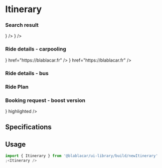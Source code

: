 

<Meta title="Widgets/NewItinerary" />

# **Itinerary**

### Search result

<Canvas>
  <Story name="Search">
    <Itinerary>
      <Place
        line={Lines.ACTIVE}
        label="Villepinte"
        time="12:50"
        proximity={<Proximity value={Distances.FAR} title="You'll have to take transports" />}
      />
      <Place
        line={Lines.NONE}
        label="Lyon"
        time="18:00"
        proximity={<Proximity value={Distances.CLOSE} title="You'll get there by foot" />}
      />
    </Itinerary>
  </Story>
</Canvas>

### Ride details - carpooling

<Canvas>
  <Story name="Ride details - Carpool">
    <Itinerary>
      <Place
        line={Lines.ACTIVE}
        label="Villepinte"
        time="12:50"
        proximity={<Proximity value={Distances.FAR} title="3.7 km from your departure" display={ProximityDisplay.LABEL} />}
        href="https://blablacar.fr"
      />
      <Place
        line={Lines.INACTIVE}
        label="Lyon"
        time="18:00"
        proximity={<Proximity value={Distances.CLOSE} title="400m from your arrival" display={ProximityDisplay.LABEL} />}
        href="https://blablacar.fr"
      />
      <Addon label="Marseille" />
    </Itinerary>
  </Story>
</Canvas>

### Ride details - bus

<Canvas>
  <Story name="Ride details - Bus">
    <Itinerary headline="Fri 22th June">
      <Addon line={Lines.INACTIVE} label="Lille" />
      <Place
        time="09:00"
        line={Lines.ACTIVE}
        label="Paris"
        subLabel="Gare de lyon"
      />
      <HiddenStops label="2 stopovers">
        <HiddenStop label="Paris" />
        <HiddenStop label="Dijon" />
      </HiddenStops>
      <Place time="12:00" line={Lines.CONNECTION} label="Lyon" subLabel="Gare Perrache" />
      <Connection label="Change of vehicle" />
      <Place time="12:30" line={Lines.ACTIVE} label="Lyon" subLabel="Gare Perrache" />
      <HiddenStops label="2 stopovers">
        <HiddenStop label="Grenoble" />
        <HiddenStop label="Aix-en-Provence" />
      </HiddenStops>
      <Place time="16:00" line={Lines.INACTIVE} label="Marseille" />
      <Addon label="Montpellier" />
    </Itinerary>
  </Story>
</Canvas>

### Ride Plan

<Canvas>
  <Story name="Carpooling Ride Plan">
    <Itinerary headline="Tue 28th september">
      <Place
        line={Lines.ACTIVE}
        label="Paris"
        subLabel="6 rue Ménars"
        time="00:00"
        href="https://blablacar.fr"
      />
      <Place
        line={Lines.NONE}
        label="Caen"
        subLabel="Esplanade Jean-Marie Louvel"
        time="03:00"
        href="https://blablacar.fr"
      />
    </Itinerary>
  </Story>
</Canvas>

### Booking request - boost version

<Canvas>
  <Story name="Booking request boost">
    <Itinerary>
      <Addon label="Caen" line={Lines.INACTIVE} />
      <Place
        line={Lines.ACTIVE}
        label="Evreux"
        subLabel="67 avenue du président Wilson"
        time="12:00"
        href="https://blablacar.fr"
        bullet={<MeetingPointIcon iconColor={color.blue}/>}
        highlighted
      />
      <Place
        line={Lines.NONE}
        label="Paris"
        subLabel="6 rue ménars"
        time="17:00"
        href="https://blablacar.fr"
      />
    </Itinerary>
  </Story>
</Canvas>

## Specifications

## Usage

```jsx
import { Itinerary } from '@blablacar/ui-library/build/newItinerary'
;<Itinerary />
```

<ArgsTable of={Itinerary} />
